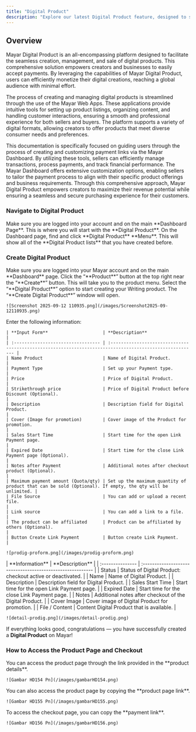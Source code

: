 ```yaml
---
title: "Digital Product"
description: "Explore our latest Digital Product feature, designed to significantly enhance your ability to create, manage, and sell digital content with unparalleled ease and efficiency. This innovative feature empowers you to transform your ideas into market-ready digital products."
---
```


## Overview

Mayar Digital Product is an all-encompassing platform designed to facilitate the seamless creation, management, and sale of digital products. This comprehensive solution empowers creators and businesses to easily accept payments. By leveraging the capabilities of Mayar Digital Product, users can efficiently monetize their digital creations, reaching a global audience with minimal effort.

The process of creating and managing digital products is streamlined through the use of the Mayar Web Apps. These applications provide intuitive tools for setting up product listings, organizing content, and handling customer interactions, ensuring a smooth and professional experience for both sellers and buyers. The platform supports a variety of digital formats, allowing creators to offer products that meet diverse consumer needs and preferences.

This documentation is specifically focused on guiding users through the process of creating and customizing payment links via the Mayar Dashboard. By utilizing these tools, sellers can efficiently manage transactions, process payments, and track financial performance. The Mayar Dashboard offers extensive customization options, enabling sellers to tailor the payment process to align with their specific product offerings and business requirements. Through this comprehensive approach, Mayar Digital Product empowers creators to maximize their revenue potential while ensuring a seamless and secure purchasing experience for their customers.

### Navigate to Digital Product

<Steps>
  <Step title="Log in to your Mayar Dashboard">
    Make sure you are logged into your account and on the main **Dashboard Page**. This is where you will start with the **Digital Product**.
  </Step>
  <Step title="From the Sidebar menu, click on Digital Product">
    On the Dashboard page, find and click **Digital Product** **Menu**. This will show all of the **Digital Product lists** that you have created before.
  </Step>
</Steps>

### Create Digital Product

<Steps>
  <Step title="Go to Dashboard">
    Make sure you are logged into your Mayar account and on the main **Dashboard** page.
  </Step>
  <Step title="Access the Product Menu">
    Click the “**Product**” button at the top right near the “**Create**” button. This will take you to the product menu.
  </Step>
  <Step title="Choose Product Type">
    Select the “**Digital Product**” option to start creating your Writing product. The “**Create Digital Product**” window will open.

    ![Screenshot 2025-09-12 110935.png](/images/Screenshot2025-09-12110935.png)
  </Step>
  <Step title="Fill in Product Details">
    Enter the following information:

    | **Input Form**                     | **Description**                                                                                          |
    | :--------------------------------- | :------------------------------------------------------------------------------------------------------- |
    | Name Product                       | Name of Digital Product.                                                                                 |
    | Payment Type                       | Set up your Payment type.                                                                                |
    | Price                              | Price of Digital Product.                                                                                |
    | Strikethrough price                | Price of Digital Product before Discount (Optional).                                                     |
    | Description                        | Description field for Digital Product.                                                                   |
    | Cover (Image for promotion)        | Cover image of the Product for promotion.                                                                |
    | Sales Start Time                   | Start time for the open Link Payment page.                                                               |
    | Expired Date                       | Start time for the close Link Payment page (Optional).                                                   |
    | Notes after Payment                | Additional notes after checkout product (Optional).                                                      |
    | Maximum payment amount (Quota/qty) | Set up the maximum quantity of product that can be sold (Optional). If empty, the qty will be unlimited. |
    | File Source                        | You can add or upload a recent file.                                                                     |
    | Link source                        | You can add a link to a file.                                                                            |
    | The product can be affiliated      | Product can be affiliated by others (Optional).                                                          |
    | Button Create Link Payment         | Button create Link Payment.                                                                              |

    ![prodig-proform.png](/images/prodig-proform.png)
  </Step>
  <Step title="Review and Finish">
    | **Information**  | **Description**                                            |
    | :--------------- | :--------------------------------------------------------- |
    | Status           | Status of Digital Product: checkout active or deactivated. |
    | Name             | Name of Digital Product.                                   |
    | Description      | Description field for Digital Product.                     |
    | Sales Start Time | Start time for the open Link Payment page.                 |
    | Expired Date     | Start time for the close Link Payment page.                |
    | Notes            | Additional notes after checkout of the Digital Product.    |
    | Cover Image      | Cover image of Digital Product for promotion.              |
    | File / Content   | Content Digital Product that is available.                 |

    ![detail-prodig.png](/images/detail-prodig.png)
  </Step>
</Steps>

If everything looks good, congratulations — you have successfully created a **Digital Product** on Mayar!

### How to Access the Product Page and Checkout

<Steps>
  <Step title="Access Product Page">
    You can access the product page through the link provided in the **product details**.

    ![Gambar HD154 Pn](/images/gambarHD154.png)
  </Step>
  <Step title="Copy Product Page Link">
    You can also access the product page by copying the **product page link**.

    ![Gambar HD155 Pn](/images/gambarHD155.png)
  </Step>
  <Step title="Access Checkout Page">
    To access the checkout page, you can copy the **payment link**.

    ![Gambar HD156 Pn](/images/gambarHD156.png)
  </Step>
</Steps>
